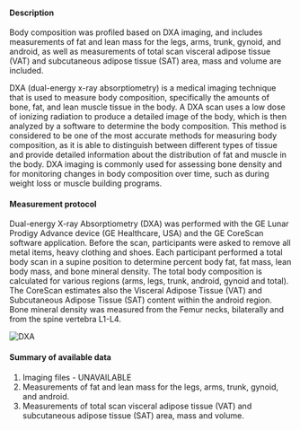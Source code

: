 #### Description

Body composition was profiled based on DXA imaging, and includes measurements of fat and lean mass for the legs, arms, trunk, gynoid, and android, as well as measurements of total scan visceral adipose tissue (VAT) and subcutaneous adipose tissue (SAT) area, mass and volume are included.

DXA (dual-energy x-ray absorptiometry) is a medical imaging technique that is used to measure body composition, specifically the amounts of bone, fat, and lean muscle tissue in the body. A DXA scan uses a low dose of ionizing radiation to produce a detailed image of the body, which is then analyzed by a software to determine the body composition. This method is considered to be one of the most accurate methods for measuring body composition, as it is able to distinguish between different types of tissue and provide detailed information about the distribution of fat and muscle in the body. DXA imaging is commonly used for assessing bone density and for monitoring changes in body composition over time, such as during weight loss or muscle building programs.

#### Measurement protocol

Dual-energy X-ray Absorptiometry (DXA) was performed with the GE Lunar Prodigy Advance device (GE Healthcare, USA) and the GE CoreScan software application. Before the scan, participants were asked to remove all metal items, heavy clothing and shoes. Each participant performed a total body scan in a supine position to determine percent body fat, fat mass, lean body mass, and bone mineral density. The total body composition is calculated for various regions (arms, legs, trunk, android, gynoid and total). The CoreScan estimates also the Visceral Adipose Tissue (VAT) and Subcutaneous Adipose Tissue (SAT) content within the android region. Bone mineral density was measured from the Femur necks, bilaterally and from the spine vertebra L1-L4.  

![DXA](/md/folders/11/dxa_machine.jpeg)

#### Summary of available data

1. Imaging files - UNAVAILABLE
2. Measurements of fat and lean mass for the legs, arms, trunk, gynoid, and android.
3. Measurements of total scan visceral adipose tissue (VAT) and subcutaneous adipose tissue (SAT) area, mass and volume.
